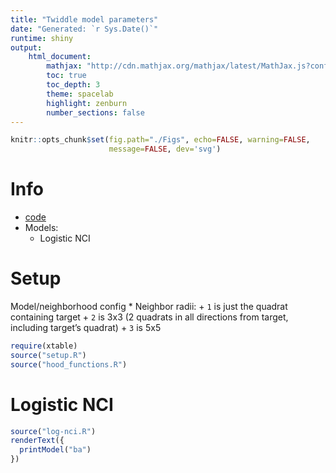 ```yaml
---
title: "Twiddle model parameters"
date: "Generated: `r Sys.Date()`"
runtime: shiny
output:
    html_document:
        mathjax: "http://cdn.mathjax.org/mathjax/latest/MathJax.js?config=TeX-AMS-MML_HTMLorMML"
        toc: true
        toc_depth: 3
        theme: spacelab
        highlight: zenburn
        number_sections: false
---
```


```r

knitr::opts_chunk$set(fig.path="./Figs", echo=FALSE, warning=FALSE,
                      message=FALSE, dev='svg')

```

# Info
* [code](https://github.com/ghandi9000/hoods)
* Models:
    + Logistic NCI

# Setup
Model/neighborhood config
* Neighbor radii:
    + `1` is just the quadrat containing target
    + `2` is 3x3 (2 quadrats in all directions from target, including target's quadrat)
    + `3` is 5x5
    
```r

require(xtable)
source("setup.R")
source("hood_functions.R")

```

# Logistic NCI

```r
source("log-nci.R")
renderText({  
  printModel("ba")
})

```
